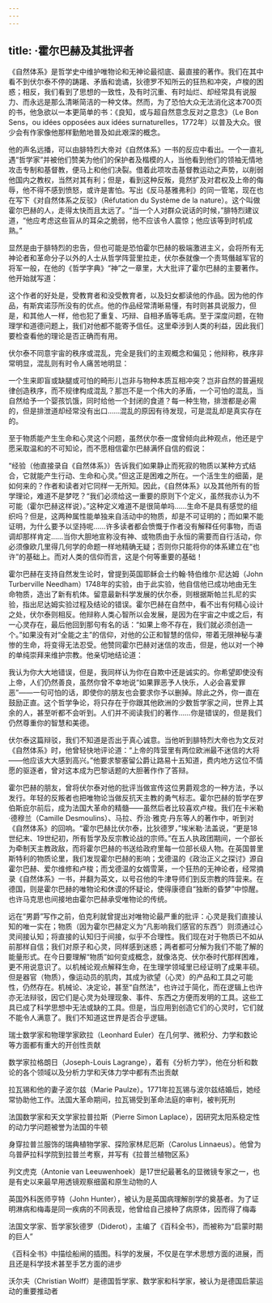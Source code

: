 ```yaml
---
---
---
```

title: ·霍尔巴赫及其批评者
---




《自然体系》是哲学史中维护唯物论和无神论最彻底、最直接的著作。我们在其中看不到伏尔泰不停的踌躇、矛盾和诡谲，狄德罗不知所云的狂热和冲突，卢梭的困惑；相反，我们看到了思想的一致性，及有时沉重、有时灿烂、却经常具有说服力、而永远是那么清晰简洁的一种文体。然而，为了恐怕大众无法消化这本700页的书，他急欲以一本更简单的书：《良知，或与超自然意念反对之意念》（Le Bon Sens，ou idées opposées aux idées surnaturelles，1772年）以普及大众。很少会有作家像他那样勤勉地普及如此艰深的概念。

他的声名远播，可以由腓特烈大帝对《自然体系》一书的反应中看出。一个一直礼遇“哲学家”并被他们赞美为他们的保护者及楷模的人，当他看到他们的领袖无情地攻击专制和基督教，便马上和他们决裂。借着此项攻击基督教运动之声势，以削弱他国内之教权，当然对其有利；但是，看到这种反叛，竟然扩及对君权及上帝的侮辱，他不得不感到愤怒，或许是害怕。写出《反马基雅弗利》的同一管笔，现在也在写下《对自然体系之反驳》（Réfutation du Système de la nature）。这个叫做霍尔巴赫的人，走得太快而且太远了。“当一个人对群众说话的时候，”腓特烈建议道，“他应考虑这些盲从的耳朵之脆弱，他不应该令人震惊；他应该等到时机成熟。”

显然是由于腓特烈的忠告，但也可能是恐怕霍尔巴赫的极端激进主义，会将所有无神论者和革命分子以外的人士从哲学阵营里拉走，伏尔泰就像一个责骂僭越军官的将军一般，在他的《哲学字典》“神”之一章里，大大批评了霍尔巴赫的主要著作。他开始就写道：

这个作者的好处是，受教育者和没受教育者，以及妇女都读他的作品。因为他的作品，有斯宾诺莎所没有的优点。他的作品经常清晰易懂，有时则甚具说服力，但是，和其他人一样，他也犯了重复、巧辩、自相矛盾等毛病。至于深度问题，在物理学和道德问题上，我们对他都不能寄予信任。这里牵涉到人类的利益，因此我们要检查看他的理论是否正确而有用。



伏尔泰不同意宇宙的秩序或混乱，完全是我们的主观概念和偏见；他辩称，秩序非常明显，混乱则有时令人痛苦地明显：

一个生来即盲或缺腿或可怕的畸形儿岂非与物种本质互相冲突？岂非自然的普遍规律创造秩序，而不规律构成混乱？那岂不是一个伟大的矛盾，一个可怕的混乱，当自然给予一个婴孩饥饿，同时给他一个封闭的食道？每一种生物，排泄都是必需的，但是排泄道却经常没有出口……混乱的原因有待发现，可是混乱却是真实存在的。



至于物质能产生生命和心灵这个问题，虽然伏尔泰一度曾倾向此种观点，他还是宁愿采取温和的不可知论，而不愿相信霍尔巴赫满怀自信的假说：

“经验（他直接录自《自然体系》）告诉我们如果静止而死寂的物质以某种方式结合，它就能产生行动、生命和心灵。”但这正是困难之所在。一个活生生的细菌，是如何来的？作者和读者对它同样一无所知。因此，《自然体系》以及其他所有的哲学理论，难道不是梦呓？“我们必须给这一重要的原则下个定义，虽然我亦认为不可能（霍尔巴赫这样说）。”这种定义难道不是很简单吗……生命不是具有感觉的组织吗？但是，这两种属性能单独来自活动中的物质，却是不可证明的；而如果不能证明，为什么要予以坚持呢……许多读者都会愤慨于作者没有解释任何事物，而语调却那样肯定……当你大胆地宣称没有神、或物质由于永恒的需要而自行活动，你必须像欧几里得几何学的命题一样地精确无疑；否则你只能将你的体系建立在“也许”的基础上。而对人类的信仰而言，这是个何等重要的基础！



霍尔巴赫在支持自然发生论时，曾提到英国耶稣会士约翰·特伯维尔·尼达姆（John Turberville Needham）1748年的实验，由于此实验，他自信他已成功地由无生命物质，造出了新有机体。留意最新科学发展的伏尔泰，则根据斯帕兰扎尼的实验，指出尼达姆实验过程及结论的错误。霍尔巴赫在自然中，看不出有何精心设计之处，伏尔泰则相反。他辩称人类心智所以会发展，是因为在宇宙之中或之后，有一心灵存在，最后他回到那句有名的话：“如果上帝不存在，我们就必须创造一个。”如果没有对“全能之主”的信仰，对他的公正和智慧的信仰，带着无限神秘与凄惨的生命，将变得无法忍受。他赞同霍尔巴赫对迷信的攻击，但是，他以对一个神的单纯崇拜来维护宗教。他亲切地结论道：

我认为你大大地错误，但是，我同样认为你在自欺中还是诚实的。你希望即使没有上帝，人们仍然善良，虽然你曾不幸地说“如果罪恶予人快乐，人必会喜爱罪恶”——一句可怕的话，即使你的朋友也会要求你予以删掉。除此之外，你一直在鼓励正直。这个哲学争论，将只存在于你跟其他欧洲的少数哲学家之间，世界上其余的人，甚至听都不会听到。人们并不阅读我们的著作……你是错误的，但是我们仍然尊重你的智慧和美德。



伏尔泰这篇辩驳，我们不知道是否出于真心诚意。当他听到腓特烈大帝也为文反对《自然体系》时，他曾轻快地评论道：“上帝的阵营里有两位欧洲最不迷信的大将——他应该大大感到高兴。”他要求黎塞留公爵让路易十五知道，费内地方这位不情愿的驱逐者，曾对这本成为巴黎话题的大胆著作作了答辩。

霍尔巴赫的朋友，曾将伏尔泰对他的批评当做宣传这位男爵观念的一种方法，予以发行。年轻的反叛者也把唯物论当做反抗天主教的勇气标志。霍尔巴赫的哲学在罗伯斯庇尔前后，成为法国大革命的精髓——虽然后者比较喜欢卢梭。我们在卡米勒·德穆兰（Camille Desmoulins）、马拉、乔治·雅克·丹东等人的著作中，听到对《自然体系》的回响。“霍尔巴赫比伏尔泰，比狄德罗，”埃米勒·法盖说，“更是18世纪末、19世纪初，所有哲学及反宗教论战的宗师。”在五人执政团期间，一个部长为牵制天主教政敌，而将霍尔巴赫的书送给政府里每一位部长级人物。在英国普里斯特利的物质论里，我们发现霍尔巴赫的影响；戈德温的《政治正义之探讨》源自霍尔巴赫、爱尔维修和卢梭；而戈德温的女婿雪莱，一个狂热的无神论者，经常摘录《自然体系》一书，并翻为英文，以号召他的牛津导师们到反宗教的阵营来。在德国，则是霍尔巴赫的唯物论和休谟的怀疑论，使得康德自“独断的昏梦”中惊醒。也许马克思也间接地由霍尔巴赫承受唯物论的传统。

远在“男爵”写作之前，伯克利就曾提出对唯物论最严重的批评：心灵是我们直接认知的唯一实在；物质（因为霍尔巴赫定义为“凡影响我们感官的东西”）则须通过心灵间接认知；将直接的认知归于间接，似乎不合理性。我们现在对于物质已不如从前那样自信；我们对原子和心灵，同样感到迷惑；两者都可分解为我们不能了解的能量形式。在今日要理解“物质”如何变成概念，就像洛克、伏尔泰时代那样困难，更不用说意识了。以机械论观点解释生命，在生理学领域里已经证明了成果丰硕。但是器官（物质），像运动员的肌肉，其成为欲望（心灵）的产品和工具之可能性，仍然存在。机械论、决定论，甚至“自然法”，也许过于简化，而在逻辑上也许亦无法辩驳，因它们是心灵为处理现象、事件、东西之方便而发明的工具。这些工具已成了科学思想中无法或缺的工具。但是，当应用到创造它们的心灵时，它们就不能令人满意了。我们不知道这世界是否合乎逻辑。



瑞士数学家和物理学家欧拉（Leonhard Euler）在几何学、微积分、力学和数论等方面都有重大的开创性贡献



数学家拉格朗日（Joseph-Louis Lagrange），着有《分析力学》，他在分析和数论的各个领域以及分析力学和天体力学中都有杰出贡献



拉瓦锡和他的妻子波尔兹（Marie Paulze）。1771年拉瓦锡与波尔兹结婚后，她经常协助他工作。法国大革命期间，拉瓦锡受到革命法庭的审判，被判死刑



法国数学家和天文学家拉普拉斯（Pierre Simon Laplace），因研究太阳系稳定性的动力学问题被誉为法国的牛顿



身穿拉普兰服饰的瑞典植物学家、探险家林尼厄斯（Carolus Linnaeus）。他曾为乌普萨拉科学院到拉普兰考察，并写有《拉普兰植物区系》



列文虎克（Antonie van Leeuwenhoek）是17世纪最著名的显微镜专家之一，也是有史以来最早用透镜观察细菌和原生动物的人



英国外科医师亨特（John Hunter），被认为是英国病理解剖学的奠基者。为了证明淋病和梅毒是同一疾病的不同表现，他曾给自己接种了病原体，因而得了梅毒



法国文学家、哲学家狄德罗（Diderot），主编了《百科全书》，而被称为“启蒙时期的巨人”



《百科全书》中描绘船闸的插图。科学的发展，不仅是在学术思想方面的进展，而且还是科学技术甚至手艺方面的进步



沃尔夫（Christian Wolff）是德国哲学家、数学家和科学家，被认为是德国启蒙运动的重要推动者